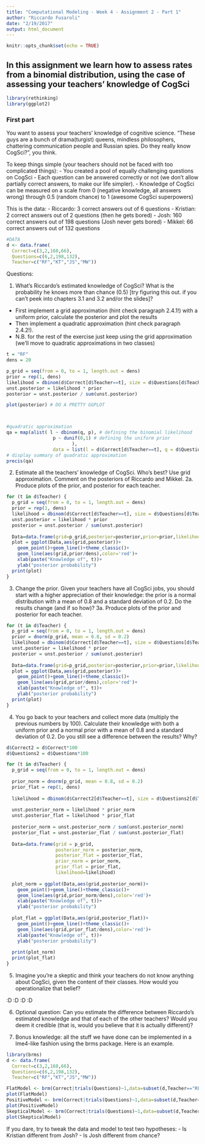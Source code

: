 ```yaml
---
title: "Computational Modeling - Week 4 - Assignment 2 - Part 1"
author: "Riccardo Fusaroli"
date: "2/19/2017"
output: html_document
---
```


```r
knitr::opts_chunk$set(echo = TRUE)
```

## In this assignment we learn how to assess rates from a binomial distribution, using the case of assessing your teachers' knowledge of CogSci

```r
library(rethinking)
library(ggplot2)
```


### First part

You want to assess your teachers' knowledge of cognitive science. "These guys are a bunch of drama(turgist) queens, mindless philosophers, chattering communication people and Russian spies. Do they really know CogSci?", you think.

To keep things simple (your teachers should not be faced with too complicated things):
- You created a pool of equally challenging questions on CogSci
- Each question can be answered correctly or not (we don't allow partially correct answers, to make our life simpler).
- Knowledge of CogSci can be measured on a scale from 0 (negative knowledge, all answers wrong) through 0.5 (random chance) to 1 (awesome CogSci superpowers)

This is the data:
- Riccardo: 3 correct answers out of 6 questions
- Kristian: 2 correct answers out of 2 questions (then he gets bored)
- Josh: 160 correct answers out of 198 questions (Josh never gets bored)
- Mikkel: 66 correct answers out of 132 questions

```r
#DATA
d <- data.frame(
  Correct=c(3,2,160,66),
  Questions=c(6,2,198,132),
  Teacher=c("RF","KT","JS","MW"))
```


Questions:

1. What's Riccardo's estimated knowledge of CogSci? What is the probability he knows more than chance (0.5) [try figuring this out. if you can't peek into chapters 3.1 and 3.2 and/or the slides]?
- First implement a grid approximation (hint check paragraph 2.4.1!) with a uniform prior, calculate the posterior and plot the results
- Then implement a quadratic approximation (hint check paragraph 2.4.2!).
- N.B. for the rest of the exercise just keep using the grid approximation (we'll move to quadratic approximations in two classes)

```r
t = "RF"
dens = 20

p_grid = seq(from = 0, to = 1, length.out = dens)
prior = rep(1, dens)
likelihood = dbinom(d$Correct[d$Teacher==t], size = d$Questions[d$Teacher==t], prob = p_grid)
unst.posterior = likelihood * prior
posterior = unst.posterior / sum(unst.posterior)

plot(posterior) # DO A PRETTY GGPLOT



#quadratic approximation
qa = map(alist( l ~ dbinom(q, p), # defining the binomial likelihood
                 p ~ dunif(0,1) # defining the uniform prior
                        ), 
                 data = list(l = d$Correct[d$Teacher==t], q = d$Questions[d$Teacher==t]) ) #feed the data
# display summary of quadratic approximation
precis(qa) 
```


2. Estimate all the teachers' knowledge of CogSci. Who's best? Use grid approximation. Comment on the posteriors of Riccardo and Mikkel.
2a. Produce plots of the prior, and posterior for each teacher.

```r
for (t in d$Teacher) {
  p_grid = seq(from = 0, to = 1, length.out = dens)
  prior = rep(1, dens)
  likelihood = dbinom(d$Correct[d$Teacher==t], size = d$Questions[d$Teacher==t], prob = p_grid)
  unst.posterior = likelihood * prior
  posterior = unst.posterior / sum(unst.posterior)
  
  Data=data.frame(grid=p_grid,posterior=posterior,prior=prior,likelihood=likelihood)
  plot = ggplot(Data,aes(grid,posterior))+  
    geom_point()+geom_line()+theme_classic()+  
    geom_line(aes(grid,prior/dens),color='red')+  
    xlab(paste("Knowledge of", t))+ 
    ylab("posterior probability")
  print(plot)
}
```


3. Change the prior. Given your teachers have all CogSci jobs, you should start with a higher appreciation of their knowledge: the prior is a normal distribution with a mean of 0.8 and a standard deviation of 0.2. Do the results change (and if so how)?
3a. Produce plots of the prior and posterior for each teacher.

```r
for (t in d$Teacher) {
  p_grid = seq(from = 0, to = 1, length.out = dens)
  prior = dnorm(p_grid, mean = 0.8, sd = 0.2)
  likelihood = dbinom(d$Correct[d$Teacher==t], size = d$Questions[d$Teacher==t], prob = p_grid)
  unst.posterior = likelihood * prior
  posterior = unst.posterior / sum(unst.posterior)
  
  Data=data.frame(grid=p_grid,posterior=posterior,prior=prior,likelihood=likelihood)
  plot = ggplot(Data,aes(grid,posterior))+  
    geom_point()+geom_line()+theme_classic()+  
    geom_line(aes(grid,prior/dens),color='red')+  
    xlab(paste("Knowledge of", t))+ 
    ylab("posterior probability")
  print(plot)
}

```


4. You go back to your teachers and collect more data (multiply the previous numbers by 100). Calculate their knowledge with both a uniform prior and a normal prior with a mean of 0.8 and a standard deviation of 0.2. Do you still see a difference between the results? Why?

```r

d$Correct2 = d$Correct*100
d$Questions2 = d$Questions*100

for (t in d$Teacher) {
  p_grid = seq(from = 0, to = 1, length.out = dens)
  
  prior_norm = dnorm(p_grid, mean = 0.8, sd = 0.2)
  prior_flat = rep(1, dens)
  
  likelihood = dbinom(d$Correct2[d$Teacher==t], size = d$Questions2[d$Teacher==t], prob = p_grid)
  
  unst.posterior_norm = likelihood * prior_norm
  unst.posterior_flat = likelihood * prior_flat
  
  posterior_norm = unst.posterior_norm / sum(unst.posterior_norm)
  posterior_flat = unst.posterior_flat / sum(unst.posterior_flat)
  
  Data=data.frame(grid = p_grid,
                  posterior_norm = posterior_norm,
                  posterior_flat = posterior_flat,
                  prior_norm = prior_norm,
                  prior_flat = prior_flat,
                  likelihood=likelihood)
  
  plot_norm = ggplot(Data,aes(grid,posterior_norm))+  
    geom_point()+geom_line()+theme_classic()+  
    geom_line(aes(grid,prior_norm/dens),color='red')+  
    xlab(paste("Knowledge of", t))+ 
    ylab("posterior probability")
  
  plot_flat = ggplot(Data,aes(grid,posterior_flat))+  
    geom_point()+geom_line()+theme_classic()+  
    geom_line(aes(grid,prior_flat/dens),color='red')+  
    xlab(paste("Knowledge of", t))+ 
    ylab("posterior probability")
  
  print(plot_norm)
  print(plot_flat)
}
```


5. Imagine you're a skeptic and think your teachers do not know anything about CogSci, given the content of their classes. How would you operationalize that belief?

:D :D :D :D 


6. Optional question: Can you estimate the difference between Riccardo's estimated knowledge and that of each of the other teachers? Would you deem it credible (that is, would you believe that it is actually different)?

7. Bonus knowledge: all the stuff we have done can be implemented in a lme4-like fashion using the brms package. Here is an example.
```r
library(brms)
d <- data.frame(
  Correct=c(3,2,160,66),
  Questions=c(6,2,198,132),
  Teacher=c("RF","KT","JS","MW"))

FlatModel <- brm(Correct|trials(Questions)~1,data=subset(d,Teacher=="RF"),prior=prior("uniform(0,1)", class = "Intercept"))
plot(FlatModel)
PositiveModel <- brm(Correct|trials(Questions)~1,data=subset(d,Teacher=="RF"),prior=prior("normal(0.8,0.2)", class = "Intercept"))
plot(PositiveModel)
SkepticalModel <- brm(Correct|trials(Questions)~1,data=subset(d,Teacher=="RF"),prior=prior("normal(0.5,0.01)", class = "Intercept"))
plot(SkepticalModel)
```

If you dare, try to tweak the data and model to test two hypotheses:
- Is Kristian different from Josh?
- Is Josh different from chance?



